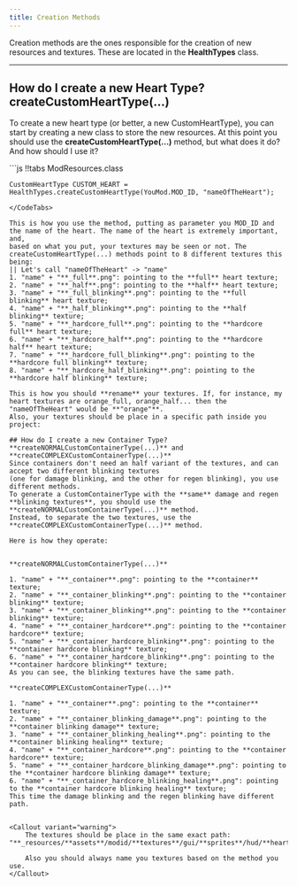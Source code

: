 ```yaml
---
title: Creation Methods
---
```


Creation methods are the ones responsible for the creation of new resources and textures. These are located in the
**HealthTypes** class.

----

## How do I create a new Heart Type? **createCustomHeartType(...)**
To create a new heart type (or better, a new CustomHeartType), you can start by creating a new class to store the new resources.
At this point you should use the **createCustomHeartType(...)** method, but what does it do? And how should I use it?


<CodeTabs>
```js !!tabs ModResources.class

    CustomHeartType CUSTOM_HEART = HealthTypes.createCustomHeartType(YouMod.MOD_ID, "nameOfTheHeart");


```
</CodeTabs>

This is how you use the method, putting as parameter you MOD_ID and the name of the heart. The name of the heart is extremely important, and,
based on what you put, your textures may be seen or not. The createCustomHeartType(...) methods point to 8 different textures this being:
|| Let's call "nameOfTheHeart" -> "name"
1. "name" + "**_full**.png": pointing to the **full** heart texture;
2. "name" + "**_half**.png": pointing to the **half** heart texture;
3. "name" + "**_full_blinking**.png": pointing to the **full blinking** heart texture;
4. "name" + "**_half_blinking**.png": pointing to the **half blinking** texture;
5. "name" + "**_hardcore_full**.png": pointing to the **hardcore full** heart texture;
6. "name" + "**_hardcore_half**.png": pointing to the **hardcore half** heart texture;
7. "name" + "**_hardcore_full_blinking**.png": pointing to the **hardcore full blinking** texture;
8. "name" + "**_hardcore_half_blinking**.png": pointing to the **hardcore half blinking** texture;

This is how you should **rename** your textures. If, for instance, my heart textures are orange_full, orange_half... then the "nameOfTheHeart" would be **"orange"**.
Also, your textures should be place in a specific path inside you project:

## How do I create a new Container Type? **createNORMALCustomContainerType(...)** and **createCOMPLEXCustomContainerType(...)**
Since containers don't need an half variant of the textures, and can accept two different blinking textures
(one for damage blinking, and the other for regen blinking), you use different methods.
To generate a CustomContainerType with the **same** damage and regen **blinking textures**, you should use the **createNORMALCustomContainerType(...)** method.
Instead, to separate the two textures, use the **createCOMPLEXCustomContainerType(...)** method.

Here is how they operate:


**createNORMALCustomContainerType(...)**

1. "name" + "**_container**.png": pointing to the **container** texture;
2. "name" + "**_container_blinking**.png": pointing to the **container blinking** texture;
3. "name" + "**_container_blinking**.png": pointing to the **container blinking** texture;
4. "name" + "**_container_hardcore**.png": pointing to the **container hardcore** texture;
5. "name" + "**_container_hardcore_blinking**.png": pointing to the **container hardcore blinking** texture;
6. "name" + "**_container_hardcore_blinking**.png": pointing to the **container hardcore blinking** texture;
As you can see, the blinking textures have the same path.

**createCOMPLEXCustomContainerType(...)**

1. "name" + "**_container**.png": pointing to the **container** texture;
2. "name" + "**_container_blinking_damage**.png": pointing to the **container blinking damage** texture;
3. "name" + "**_container_blinking_healing**.png": pointing to the **container blinking healing** texture;
4. "name" + "**_container_hardcore**.png": pointing to the **container hardcore** texture;
5. "name" + "**_container_hardcore_blinking_damage**.png": pointing to the **container hardcore blinking damage** texture;
6. "name" + "**_container_hardcore_blinking_healing**.png": pointing to the **container hardcore blinking healing** texture;
This time the damage blinking and the regen blinking have different path.


<Callout variant="warning">
    The textures should be place in the same exact path:  "**_resources/**assets**/modid/**textures**/gui/**sprites**/hud/**heart**/texture.png_**"

    Also you should always name you textures based on the method you use.
</Callout>
